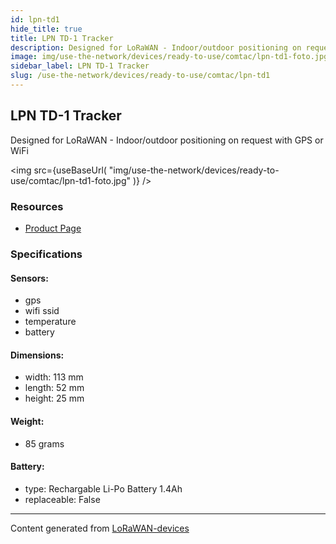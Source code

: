 ```yaml
---
id: lpn-td1
hide_title: true
title: LPN TD-1 Tracker
description: Designed for LoRaWAN - Indoor/outdoor positioning on request with GPS or WiFi
image: img/use-the-network/devices/ready-to-use/comtac/lpn-td1-foto.jpg
sidebar_label: LPN TD-1 Tracker
slug: /use-the-network/devices/ready-to-use/comtac/lpn-td1
---
```



## LPN TD-1 Tracker

Designed for LoRaWAN - Indoor/outdoor positioning on request with GPS or WiFi

<img
src={useBaseUrl(
"img/use-the-network/devices/ready-to-use/comtac/lpn-td1-foto.jpg"
)}
/>

### Resources

- [Product Page](https://www.comtac.ch/en/products/tracking/tracker/lpn-td-1-tracker.html)

### Specifications

#### Sensors:
- gps
- wifi ssid
- temperature
- battery
#### Dimensions:
- width: 113 mm
- length: 52 mm
- height: 25 mm
#### Weight: 
- 85 grams
#### Battery: 
- type: Rechargable Li-Po Battery 1.4Ah
- replaceable: False



---
Content generated from [LoRaWAN-devices](https://github.com/TheThingsNetwork/lorawan-devices)